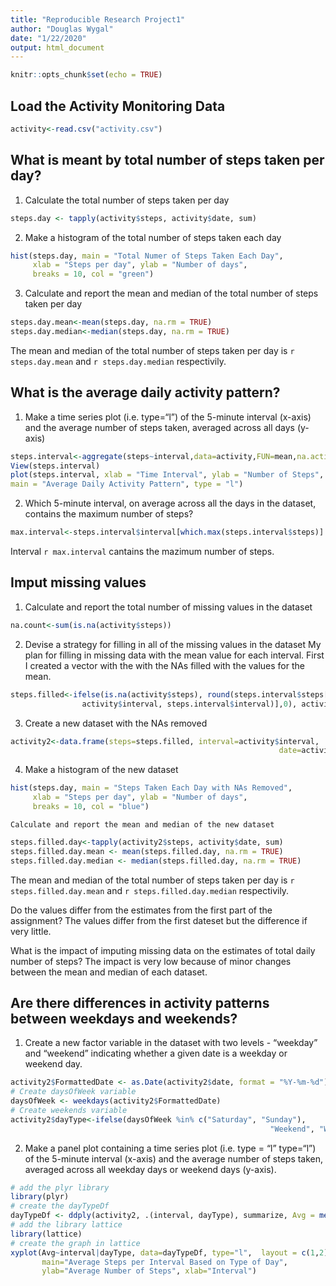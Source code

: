 ```yaml
---
title: "Reproducible Research Project1"
author: "Douglas Wygal"
date: "1/22/2020"
output: html_document
---
```


```r
knitr::opts_chunk$set(echo = TRUE)
```

## Load the Activity Monitoring Data

```r
activity<-read.csv("activity.csv")
```
## What is meant by total number of steps taken per day?
1. Calculate the total number of steps taken per day
```r
steps.day <- tapply(activity$steps, activity$date, sum)
```
2. Make a histogram of the total number of steps taken each day
```r
hist(steps.day, main = "Total Numer of Steps Taken Each Day",
     xlab = "Steps per day", ylab = "Number of days", 
     breaks = 10, col = "green")
```












3. Calculate and report the mean and median of the total number of steps taken per day
```r
steps.day.mean<-mean(steps.day, na.rm = TRUE)
steps.day.median<-median(steps.day, na.rm = TRUE)
```
The mean and median of the total number of steps taken per day is `r steps.day.mean` and 
`r steps.day.median` respectivily. 

## What is the average daily activity pattern?
1.  Make a time series plot (i.e. type="l") of the 5-minute interval (x-axis) and the average number of steps taken, averaged across all days (y-axis)
```r
steps.interval<-aggregate(steps~interval,data=activity,FUN=mean,na.action=na.omit)
View(steps.interval)
plot(steps.interval, xlab = "Time Interval", ylab = "Number of Steps", 
main = "Average Daily Activity Pattern", type = "l")
```





2.  Which 5-minute interval, on average across all the days in the dataset, 
contains the maximum number of steps?
```r
max.interval<-steps.interval$interval[which.max(steps.interval$steps)]

```
Interval `r max.interval` cantains the mazimum number of steps.

##  Imput missing values
1.  Calculate and report the total number of missing values in the dataset 
```r
na.count<-sum(is.na(activity$steps))
```
2.  Devise a strategy for filling in all of the missing values in the dataset
My plan for filling in missing data with the mean value for each interval.
First I created a vector with the with the NAs filled with the values for the 
mean.
```r
steps.filled<-ifelse(is.na(activity$steps), round(steps.interval$steps[match(
                activity$interval, steps.interval$interval)],0), activity$steps)
```
3.  Create a new dataset with the NAs removed
```r
activity2<-data.frame(steps=steps.filled, interval=activity$interval, 
                                                            date=activity$date)
```
4.  Make a histogram of the new dataset
```r
hist(steps.day, main = "Steps Taken Each Day with NAs Removed",
     xlab = "Steps per day", ylab = "Number of days", 
     breaks = 10, col = "blue")
```




    Calculate and report the mean and median of the new dataset
```r
steps.filled.day<-tapply(activity2$steps, activity$date, sum)
steps.filled.day.mean <- mean(steps.filled.day, na.rm = TRUE)
steps.filled.day.median <- median(steps.filled.day, na.rm = TRUE)
```
The mean and median of the total number of steps taken per day is `r steps.filled.day.mean` and 
`r steps.filled.day.median` respectivily. 

Do the values differ from the estimates from the first part of the assignment?
The values differ from the first dateset but the difference if very little.

What is the impact of imputing missing data on the estimates of total daily number of steps?
The impact is very low because of minor changes between the mean and median of each dataset.

## Are there differences in activity patterns between weekdays and weekends?
1.  Create a new factor variable in the dataset with two levels - "weekday" and "weekend"
indicating whether a given date is a weekday or weekend day.

```r
activity2$FormattedDate <- as.Date(activity2$date, format = "%Y-%m-%d")
# Create daysOfWeek variable
daysOfWeek <- weekdays(activity2$FormattedDate)
# Create weekends variable
activity2$dayType<-ifelse(daysOfWeek %in% c("Saturday", "Sunday"), 
                                                          "Weekend", "Weekday")
```
2. Make a panel plot containing a time series plot (i.e. type = "l"
type="l") of the 5-minute interval (x-axis) and the average number of steps taken, averaged across all weekday days or weekend days (y-axis).

```r
# add the plyr library
library(plyr)
# create the dayTypeDf
dayTypeDf <- ddply(activity2, .(interval, dayType), summarize, Avg = mean(steps))
# add the library lattice
library(lattice) 
# create the graph in lattice
xyplot(Avg~interval|dayType, data=dayTypeDf, type="l",  layout = c(1,2),
       main="Average Steps per Interval Based on Type of Day", 
       ylab="Average Number of Steps", xlab="Interval")
```

